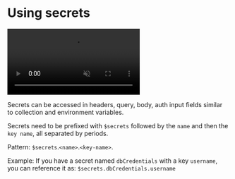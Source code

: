 
# Using secrets<PremiumBadge />

<video controls className="mt-10" muted>
  <source
    src="/screenrecordings/aws_secret_manager/aws_using_secrets.mp4"
    type="video/mp4"
  />
  Your browser does not support the video tag.
</video>

Secrets can be accessed in headers, query, body, auth input fields similar to collection and environment variables.


Secrets need to be prefixed with `$secrets` followed by the `name` and then the `key name`, all separated by periods.

Pattern: `$secrets`.`<name>`.`<key-name>`.

Example:
If you have a secret named `dbCredentials` with a key `username`, you can reference it as:
`$secrets.dbCredentials.username`

